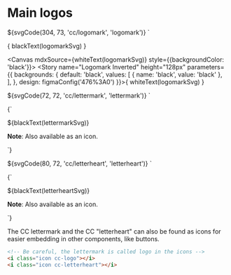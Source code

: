 
<Meta title="Assets/Logos/Main" />

# Main logos

<style>svg { height: 73px; }</style>
${svgCode(304, 73, 'cc/logomark', 'logomark')}
`

<Canvas mdxSource={blackText(logomarkSvg)}>
  <Story name="Logomark" height="128px" parameters={{
    design: figmaConfig('1%3A13')
  }}>{
    blackText(logomarkSvg)
  }</Story>
</Canvas>

<Canvas mdxSource={whiteText(logomarkSvg)} style={{backgroundColor: 'black'}}>
  <Story name="Logomark Inverted" height="128px" parameters={{
    backgrounds: {
      default: 'black',
      values: [
        { name: 'black', value: 'black' },
      ],
    },
    design: figmaConfig('476%3A0')
  }}>{
    whiteText(logomarkSvg)
  }</Story>
</Canvas>

<style>svg { height: 72px; }</style>
${svgCode(72, 72, 'cc/lettermark', 'lettermark')}
`

<Canvas mdxSource={blackText(lettermarkSvg)}>
  <Story name="Lettermark" height="128px" parameters={{
    design: figmaConfig('712%3A8')
  }}>{`
    <p>${blackText(lettermarkSvg)}</p>
    <p class="caption"><strong>Note</strong>: Also available as an icon.</p>
  `}</Story>
</Canvas>

<style>svg { height: 72px; }</style>
${svgCode(80, 72, 'cc/letterheart', 'letterheart')}
`

<Canvas mdxSource={blackText(letterheartSvg)}>
  <Story name="Letterheart" height="128px" parameters={{
    design: figmaConfig('712%3A7')
  }}>{`
    <p>${blackText(letterheartSvg)}</p>
    <p class="caption"><strong>Note</strong>: Also available as an icon.</p>
  `}</Story>
</Canvas>

The CC lettermark and the CC "letterheart" can also be found as icons for easier
embedding in other components, like buttons.

```html
<!-- Be careful, the lettermark is called logo in the icons -->
<i class="icon cc-logo"></i>
<i class="icon cc-letterheart"></i>
```
